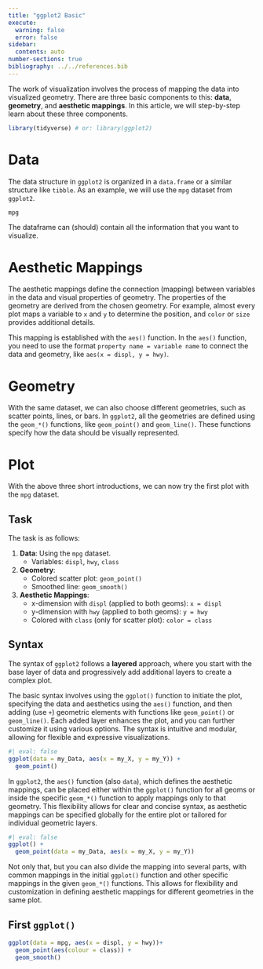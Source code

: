 ```yaml
---
title: "ggplot2 Basic"
execute:
  warning: false
  error: false
sidebar:
  contents: auto
number-sections: true
bibliography: ../../references.bib
---
```


The work of visualization involves the process of mapping the data into visualized geometry. There are three basic components to this: **data**, **geometry**, and **aesthetic mappings**. In this article, we will step-by-step learn about these three components.

```r
library(tidyverse) # or: library(ggplot2)
```


# Data

The data structure in `ggplot2` is organized in a `data.frame` or a similar structure like `tibble`. As an example, we will use the `mpg` dataset from `ggplot2`. 

```r
mpg
```


The dataframe can (should) contain all the information that you want to visualize.

# Aesthetic Mappings

The aesthetic mappings define the connection (mapping) between variables in the data and visual properties of geometry. The properties of the geometry are derived from the chosen geometry. For example, almost every plot maps a variable to `x` and `y` to determine the position, and `color` or `size` provides additional details.

This mapping is established with the `aes()` function. In the `aes()` function, you need to use the format `property name = variable name` to connect the data and geometry, like `aes(x = displ, y = hwy)`.

# Geometry

With the same dataset, we can also choose different geometries, such as scatter points, lines, or bars. In `ggplot2`, all the geometries are defined using the `geom_*()` functions, like `geom_point()` and `geom_line()`. These functions specify how the data should be visually represented.

# Plot

With the above three short introductions, we can now try the first plot with the `mpg` dataset.

## Task

The task is as follows:

1. **Data**: Using the `mpg` dataset.
    - Variables: `displ`, `hwy`, `class`
2. **Geometry**: 
    - Colored scatter plot: `geom_point()`
    - Smoothed line: `geom_smooth()`
3. **Aesthetic Mappings**:
    - x-dimension with `displ` (applied to both geoms): `x = displ`
    - y-dimension with `hwy` (applied to both geoms): `y = hwy`
    - Colored with `class` (only for scatter plot): `color = class`
    

## Syntax

The syntax of `ggplot2` follows a **layered** approach, where you start with the base layer of data and progressively add additional layers to create a complex plot. 

The basic syntax involves using the `ggplot()` function to initiate the plot, specifying the data and aesthetics using the `aes()` function, and then adding (use `+`) geometric elements with functions like `geom_point()` or `geom_line()`. Each added layer enhances the plot, and you can further customize it using various options. The syntax is intuitive and modular, allowing for flexible and expressive visualizations.

```r
#| eval: false
ggplot(data = my_Data, aes(x = my_X, y = my_Y)) +
  geom_point()
```


In `ggplot2`, the `aes()` function (also `data`), which defines the aesthetic mappings, can be placed either within the `ggplot()` function for all geoms or inside the specific `geom_*()` function to apply mappings only to that geometry. This flexibility allows for clear and concise syntax, as aesthetic mappings can be specified globally for the entire plot or tailored for individual geometric layers. 


```r
#| eval: false
ggplot() +
  geom_point(data = my_Data, aes(x = my_X, y = my_Y))
```

Not only that, but you can also divide the mapping into several parts, with common mappings in the initial `ggplot()` function and other specific mappings in the given `geom_*()` functions. This allows for flexibility and customization in defining aesthetic mappings for different geometries in the same plot.


## First `ggplot()`

```r
ggplot(data = mpg, aes(x = displ, y = hwy))+
  geom_point(aes(colour = class)) + 
  geom_smooth() 
```

